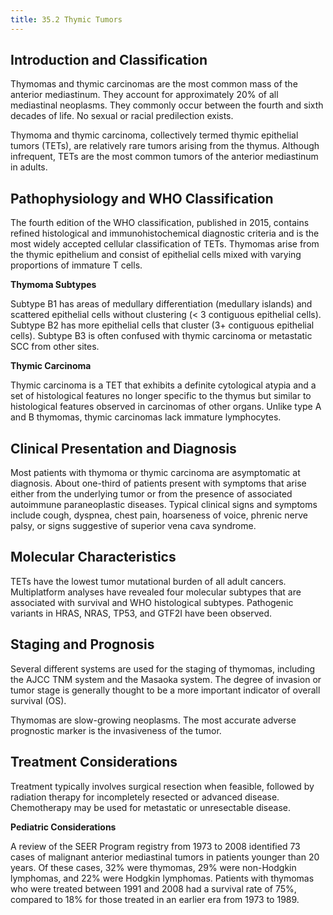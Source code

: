 ```yaml
---
title: 35.2 Thymic Tumors
---
```




## Introduction and Classification

Thymomas and thymic carcinomas are the most common mass of the anterior mediastinum. They account for approximately 20% of all mediastinal neoplasms. They commonly occur between the fourth and sixth decades of life. No sexual or racial predilection exists.

Thymoma and thymic carcinoma, collectively termed thymic epithelial tumors (TETs), are relatively rare tumors arising from the thymus. Although infrequent, TETs are the most common tumors of the anterior mediastinum in adults.

## Pathophysiology and WHO Classification

The fourth edition of the WHO classification, published in 2015, contains refined histological and immunohistochemical diagnostic criteria and is the most widely accepted cellular classification of TETs. Thymomas arise from the thymic epithelium and consist of epithelial cells mixed with varying proportions of immature T cells.

**Thymoma Subtypes**

Subtype B1 has areas of medullary differentiation (medullary islands) and scattered epithelial cells without clustering (< 3 contiguous epithelial cells). Subtype B2 has more epithelial cells that cluster (3+ contiguous epithelial cells). Subtype B3 is often confused with thymic carcinoma or metastatic SCC from other sites.

**Thymic Carcinoma**

Thymic carcinoma is a TET that exhibits a definite cytological atypia and a set of histological features no longer specific to the thymus but similar to histological features observed in carcinomas of other organs. Unlike type A and B thymomas, thymic carcinomas lack immature lymphocytes.

## Clinical Presentation and Diagnosis

Most patients with thymoma or thymic carcinoma are asymptomatic at diagnosis. About one-third of patients present with symptoms that arise either from the underlying tumor or from the presence of associated autoimmune paraneoplastic diseases. Typical clinical signs and symptoms include cough, dyspnea, chest pain, hoarseness of voice, phrenic nerve palsy, or signs suggestive of superior vena cava syndrome.

## Molecular Characteristics

TETs have the lowest tumor mutational burden of all adult cancers. Multiplatform analyses have revealed four molecular subtypes that are associated with survival and WHO histological subtypes. Pathogenic variants in HRAS, NRAS, TP53, and GTF2I have been observed.

## Staging and Prognosis

Several different systems are used for the staging of thymomas, including the AJCC TNM system and the Masaoka system. The degree of invasion or tumor stage is generally thought to be a more important indicator of overall survival (OS).

Thymomas are slow-growing neoplasms. The most accurate adverse prognostic marker is the invasiveness of the tumor. 

## Treatment Considerations

Treatment typically involves surgical resection when feasible, followed by radiation therapy for incompletely resected or advanced disease. Chemotherapy may be used for metastatic or unresectable disease.

**Pediatric Considerations**

A review of the SEER Program registry from 1973 to 2008 identified 73 cases of malignant anterior mediastinal tumors in patients younger than 20 years. Of these cases, 32% were thymomas, 29% were non-Hodgkin lymphomas, and 22% were Hodgkin lymphomas. Patients with thymomas who were treated between 1991 and 2008 had a survival rate of 75%, compared to 18% for those treated in an earlier era from 1973 to 1989.
